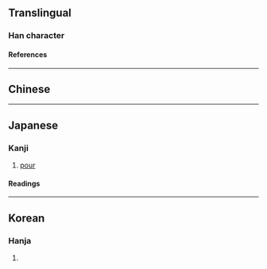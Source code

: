 {{also|溉}}
{{character info/new}}
==Translingual==

===Han character===
{{Han char|rn=85|rad=水|as=11|sn=14|four=|canj=EHPU|ids=⿰氵旣}}

====References====
{{Han ref|kx=0645.160|dkj=18123|hdz=31727.041|uh=6F11}}

----

==Chinese==
{{zh-see|溉|v}}

----

==Japanese==

===Kanji===
{{ja-kanji|grade=|rs=水11}}

# [[pour]]

====Readings====
{{ja-readings
|on=がい, かい
|kun=そそ-ぐ
}}

----

==Korean==

===Hanja===
{{ko-hanja|hangeul=개|eumhun=|rv=gae|mr=kae|y=kay}}

# {{defn|lang=ko|sort=水11}}